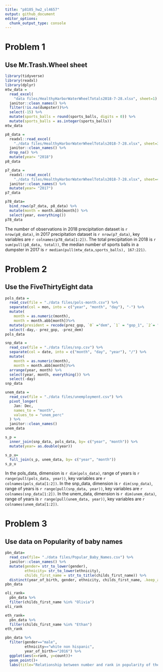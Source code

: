 ```yaml
---
title: "p8105_hw2_sl4657"
output: github_document
editor_options: 
  chunk_output_type: console
---
```


# Problem 1
## Use Mr.Trash.Wheel sheet
```r
library(tidyverse)
library(readxl)
library(dplyr)
mtw_data = 
  read_excel(
    "data files/HealthyHarborWaterWheelTotals2018-7-28.xlsx", sheet=1) %>% 
  janitor::clean_names() %>% 
  filter(!is.na(dumpster))%>% 
  select(-15) %>% 
  mutate(sports_balls = round(sports_balls, digits = 0)) %>% 
  mutate(sports_balls = as.integer(sports_balls))
mtw_data
```

```r
p8_data = 
  readxl::read_excel(
    "./data files/HealthyHarborWaterWheelTotals2018-7-28.xlsx", sheet=3,range = "A2:B14") %>% 
  janitor::clean_names() %>% 
  drop_na() %>% 
  mutate(year= "2018")
p8_data

p7_data = 
  readxl::read_excel(
    "./data files/HealthyHarborWaterWheelTotals2018-7-28.xlsx", sheet=4,range = "A2:B14") %>% 
  janitor::clean_names() %>% 
  mutate(year= "2017")
p7_data

p78_data=
  bind_rows(p7_data, p8_data) %>% 
  mutate(month = month.abb[month]) %>% 
  select(year, everything())
p78_data
```
The number of observations in 2018 precipitation dataset is `r nrow(p8_data)`, in 2017 precipitation dataset is `r nrow(p7_data)`, key variables are `r colnames(p78_data[1:2])`. The total precipitation in 2018 is `r sum(pull(p8_data, total))`, the median number of sports balls in a dumpster in 2017 is `r median(pull(mtw_data,sports_balls), 167:221)`.

# Problem 2
##  Use the FiveThirtyEight data
```r
pols_data = 
  read_csv(file = "./data files/pols-month.csv") %>% 
  separate(col = mon, into = c("year", "month", "day"), "-") %>%
  mutate(
    month = as.numeric(month),
    month = month.abb[month])%>% 
  mutate(president = recode(prez_gop, `0` ="dem", `1` = "gop_1", `2`= "gop_2")) %>% 
  select(-day,- prez_gop, -prez_dem)
pols_data

snp_data =
  read_csv(file = "./data files/snp.csv") %>% 
  separate(col = date, into = c("month", "day", "year"), "/") %>% 
  mutate(
    month = as.numeric(month),
    month = month.abb[month])%>% 
  arrange(year, month) %>% 
  select(year, month, everything()) %>% 
  select(-day)
snp_data

unem_data =
  read_csv(file = "./data files/unemployment.csv") %>% 
  pivot_longer(
    Jan: Dec,
    names_to = "month",
    values_to = "unem_perc"
  ) %>% 
  janitor::clean_names()
unem_data

s_p = 
  inner_join(snp_data, pols_data, by= c("year", "month")) %>% 
  mutate(year= as.double(year))

s_p_u=
  full_join(s_p, unem_data, by= c("year", "month"))
s_p_u

```
In the pols_data, dimension is `r dim(pols_data)`, range of years is `r range(pull(pols_data, year))`,  key variables are `r colnames(pols_data[1:2])`.
In the snp_data, dimension is `r dim(snp_data)`, range of years is `r range(pull(snp_data, year))`,  key variables are `r colnames(snp_data[1:2])`.
In the unem_data, dimension is `r dim(unem_data)`, range of years is `r range(pull(unem_data, year))`,  key variables are `r colnames(unem_data[1:2])`.

# Problem 3
## Use data on Popularity of baby names
```r
pbn_data=
  read_csv(file= "./data files/Popular_Baby_Names.csv") %>%
  janitor::clean_names() %>%
  mutate(gender= str_to_lower(gender),
         ethnicity= str_to_lower(ethnicity),
         childs_first_name = str_to_title(childs_first_name)) %>% 
  distinct(year_of_birth, gender, ethnicity, childs_first_name, .keep_all = TRUE)
pbn_data

oli_rank=
  pbn_data %>%
  filter(childs_first_name %in% "Olivia")
oli_rank

eth_rank=
  pbn_data %>% 
  filter(childs_first_name %in% "Ethan")
eth_rank

pbn_data %>% 
  filter(gender=="male",
         ethnicity=="white non hispanic",
         year_of_birth=="2016") %>% 
  ggplot(aes(x=rank, y=count))+
  geom_point()+
  labs(title="Relationship between number and rank in popularity of the name of a male, white non-hispanic child born in 2016")
```

